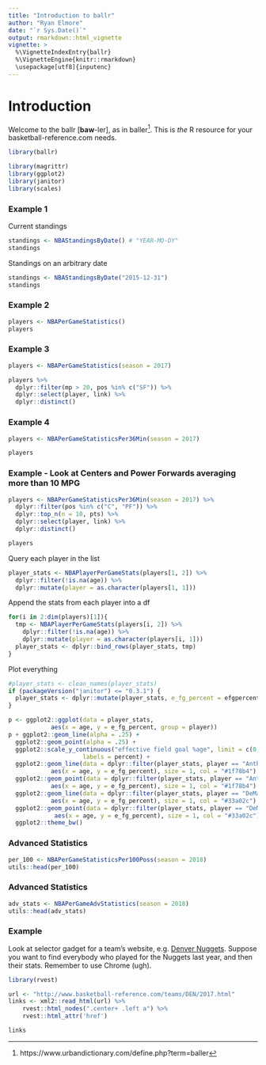 ```yaml
---
title: "Introduction to ballr"
author: "Ryan Elmore"
date: "`r Sys.Date()`"
output: rmarkdown::html_vignette
vignette: >
  %\VignetteIndexEntry{ballr}
  %\VignetteEngine{knitr::rmarkdown}
  \usepackage[utf8]{inputenc}
---
```


# Introduction 

Welcome to the ballr [**baw**-ler], as in baller^[https://www.urbandictionary.com/define.php?term=baller]. This is *the*
R resource for your basketball-reference.com needs. 

```r
library(ballr)
```

<!-- ### Load some helpers -->

```r
library(magrittr)
library(ggplot2)
library(janitor)
library(scales)
```

### Example 1
Current standings
```r
standings <- NBAStandingsByDate() # "YEAR-MO-DY"
standings
```

Standings on an arbitrary date
```r
standings <- NBAStandingsByDate("2015-12-31")
standings
```

### Example 2
```r
players <- NBAPerGameStatistics()
players
```

### Example 3
```r
players <- NBAPerGameStatistics(season = 2017)
```
```r
players %>%
  dplyr::filter(mp > 20, pos %in% c("SF")) %>%
  dplyr::select(player, link) %>%
  dplyr::distinct()
```

### Example 4
```r
players <- NBAPerGameStatisticsPer36Min(season = 2017)
```
```r
players
```


### Example - Look at Centers and Power Forwards averaging more than 10 MPG
```r
players <- NBAPerGameStatisticsPer36Min(season = 2017) %>%
  dplyr::filter(pos %in% c("C", "PF")) %>%
  dplyr::top_n(n = 10, pts) %>% 
  dplyr::select(player, link) %>%
  dplyr::distinct()
```
```r
players
```

Query each player in the list
```r
player_stats <- NBAPlayerPerGameStats(players[1, 2]) %>%
  dplyr::filter(!is.na(age)) %>%
  dplyr::mutate(player = as.character(players[1, 1]))
```

Append the stats from each player into a df 
```r
for(i in 2:dim(players)[1]){
  tmp <- NBAPlayerPerGameStats(players[i, 2]) %>%
    dplyr::filter(!is.na(age)) %>%
    dplyr::mutate(player = as.character(players[i, 1]))
  player_stats <- dplyr::bind_rows(player_stats, tmp)
}
```

Plot everything
```r
#player_stats <- clean_names(player_stats)
if (packageVersion("janitor") <= "0.3.1") {
  player_stats <- dplyr::mutate(player_stats, e_fg_percent = efgpercent)
}

p <- ggplot2::ggplot(data = player_stats,
            aes(x = age, y = e_fg_percent, group = player))
p + ggplot2::geom_line(alpha = .25) +
  ggplot2::geom_point(alpha = .25) +
  ggplot2::scale_y_continuous("effective field goal %age", limit = c(0, 1),
                     labels = percent) +
  ggplot2::geom_line(data = dplyr::filter(player_stats, player == "Anthony Davis"),
            aes(x = age, y = e_fg_percent), size = 1, col = "#1f78b4") +
  ggplot2::geom_point(data = dplyr::filter(player_stats, player == "Anthony Davis"),
            aes(x = age, y = e_fg_percent), size = 1, col = "#1f78b4") +
  ggplot2::geom_line(data = dplyr::filter(player_stats, player == "DeMarcus Cousins"),
            aes(x = age, y = e_fg_percent), size = 1, col = "#33a02c") +
  ggplot2::geom_point(data = dplyr::filter(player_stats, player == "DeMarcus Cousins"),
             aes(x = age, y = e_fg_percent), size = 1, col = "#33a02c") +
  ggplot2::theme_bw()

```

### Advanced Statistics
```r
per_100 <- NBAPerGameStatisticsPer100Poss(season = 2018)
utils::head(per_100)
```

### Advanced Statistics
```r
adv_stats <- NBAPerGameAdvStatistics(season = 2018)
utils::head(adv_stats)
```

### Example 
Look at selector gadget for a team's website, e.g. [Denver Nuggets](http://www.basketball-reference.com/teams/DEN/2017.html). Suppose you want to find everybody who played for the Nuggets last year, and then their stats. Remember to use Chrome (ugh). 
```r
library(rvest)

url <- "http://www.basketball-reference.com/teams/DEN/2017.html"
links <- xml2::read_html(url) %>%
    rvest::html_nodes(".center+ .left a") %>%
    rvest::html_attr('href')
```

```r
links 
```


